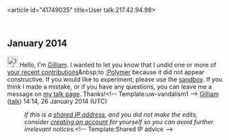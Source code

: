 <article id="41749035" title=User talk:217.42.94.98>
	<talkpage id="41749035" title="User talk:217.42.94.98">
== January 2014 ==
[[File:Information.svg|25px|alt=Information icon]] Hello, I'm [[User:Gilliam|Gilliam]]. I wanted to let you know that I undid one or more of [[Special:Contributions/217.42.94.98|your recent contributions]]&amp;nbsp;to [[:Polymer]] because it did not appear constructive. If you would like to experiment, please use the [[WP:sandbox|sandbox]]. If you think I made a mistake, or if you have any questions, you can leave me a message on [[User_talk:Gilliam|my talk page]]. Thanks!&lt;!-- Template:uw-vandalism1 --&gt; [[User:Gilliam|Gilliam]] ([[User talk:Gilliam|talk]]) 14:14, 26 January 2014 (UTC)
:''If this is a [[Network address translation|shared IP address]], and you did not make the edits, consider [[Wikipedia:Why create an account?|creating an account]] for yourself so you can avoid further irrelevant notices.''&lt;!-- Template:Shared IP advice --&gt;
	</talkpage>
</article>